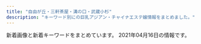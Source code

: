 ```yaml
---
title: "自由が丘・三軒茶屋・溝の口・武蔵小杉"
description: "キーワード別にの巨乳アジアン・チャイナエステ嬢情報をまとめました。"
---
```


新着画像と新着キーワードをまとめています。
2021年04月16日の情報です。

<DmmAffiliateIns />
<KeywordTable
  shops={
    [
    {
        "keywords": {},
        "url": "https://ohbay.relaxjp.com/",
        "station": "\u4e8c\u5b50\u7389\u5ddd\u99c5\u6771\u53e3",
        "img_links": [
            "https://ohbay.relaxjp.com/css/osusume02.jpg",
            "https://ohbay.relaxjp.com/css/top03.jpg",
            "https://ohbay.relaxjp.com/css/foot.jpg",
            "https://ohbay.relaxjp.com/images/call.png",
            "https://ohbay.relaxjp.com/css/osusume03.jpg",
            "https://ohbay.relaxjp.com/css/top0001.jpg",
            "https://ohbay.relaxjp.com/css/staff/staff02.jpg",
            "https://ohbay.relaxjp.com/css/staff/staff04.jpg",
            "https://ohbay.relaxjp.com/css/staff/staff01.jpg",
            "https://ohbay.relaxjp.com/css/top02.jpg",
            "https://ohbay.relaxjp.com/css/osusume001.jpg",
            "https://ohbay.relaxjp.com/css/m-head.jpg",
            "https://ohbay.relaxjp.com/css/staff/staff03.jpg"
        ],
        "name": "Oh Baby"
    },
    {
        "station": "\u4e8c\u5b50\u7389\u5ddd\u99c5\u897f\u53e3",
        "keywords": {
            "88": 1,
            "86": 1,
            "D": 5,
            "C": 1,
            "89": 1,
            "90": 3
        },
        "name": "Angel\uff5e\u30a8\u30f3\u30b8\u30a7\u30eb",
        "url": "http://koukoku.xyz/angel/",
        "img_links": [
            "http://koukoku.xyz/angel/css/staff/staff002.jpg",
            "http://koukoku.xyz/angel/css/cam01.jpg",
            "http://koukoku.xyz/angel/css/osusume013.jpg",
            "http://koukoku.xyz/angel/css/staff/staff004.jpg",
            "http://koukoku.xyz/angel/css/m-top04.jpg",
            "http://koukoku.xyz/angel/css/m-head.jpg",
            "http://koukoku.xyz/angel/css/staff/staff0006.jpg",
            "http://koukoku.xyz/angel/css/staff/staff005.jpg",
            "http://koukoku.xyz/angel/images/call.png",
            "http://koukoku.xyz/angel/css/staff/staff003.jpg",
            "http://koukoku.xyz/angel/css/staff/staff001.jpg"
        ]
    },
    {
        "url": "http://www.mikaeribijin.esturl.com/",
        "img_links": [
            "http://www.mikaeribijin.esturl.com/images/staff_line.png",
            "http://www.mikaeribijin.esturl.com/images/mobile.png",
            "http://www.mikaeribijin.esturl.com/files/001.jpg",
            "http://www.mikaeribijin.esturl.com/images/girl-z2.jpg",
            "http://www.mikaeribijin.esturl.com/images/shop/shop04.jpg",
            "http://www.mikaeribijin.esturl.com/images/shop/shop01.jpg",
            "http://www.mikaeribijin.esturl.com/images/bj3.png",
            "http://www.mikaeribijin.esturl.com/images/shop/shop02.jpg",
            "http://www.mikaeribijin.esturl.com/files/002-02.jpg",
            "http://www.mikaeribijin.esturl.com/images/girl-z1.jpg",
            "http://www.mikaeribijin.esturl.com/images/information.png",
            "http://www.mikaeribijin.esturl.com/files/002.jpg",
            "http://www.mikaeribijin.esturl.com/images/line.jpg",
            "http://www.mikaeribijin.esturl.com/images/shop/shop03.jpg",
            "http://www.mikaeribijin.esturl.com/images/top.png",
            "http://www.mikaeribijin.esturl.com/files/003.jpg",
            "http://www.mikaeribijin.esturl.com/images/top_sche.png",
            "http://www.mikaeribijin.esturl.com/files/004.jpg",
            "http://www.mikaeribijin.esturl.com/images/link_line.png",
            "http://www.mikaeribijin.esturl.com/files/004-02.jpg",
            "http://www.mikaeribijin.esturl.com/files/003-02.jpg",
            "http://www.mikaeribijin.esturl.com/files/001-02.jpg"
        ],
        "keywords": {
            "C": 1,
            "D": 3,
            "88": 2,
            "87": 2
        },
        "name": "\u898b\u8fd4\u308a\u7f8e\u4eba",
        "station": "\u90fd\u7acb\u5927\u5b66\u99c5"
    },
    {
        "img_links": [
            "http://ms-rlx.com/staff/ruri/01mb.jpg",
            "http://ms-rlx.com/pic/head.png",
            "http://ms-rlx.com/staff/sachan/01.jpg",
            "http://ms-rlx.com/img/access/road02.jpg",
            "http://ms-rlx.com/img/msgbtn.png",
            "http://ms-rlx.com/staff/ruri/01.jpg",
            "http://ms-rlx.com/img/youtube.jpg",
            "http://ms-rlx.com/img/access/road03.jpg",
            "http://ms-rlx.com/i/files/homeimg.jpg",
            "http://ms-rlx.com/staff/sachan/01mb.jpg",
            "http://ms-rlx.com/staff/ringo/01mb.jpg",
            "http://ms-rlx.com/staff/momo/01mb.jpg",
            "http://ms-rlx.com/staff/milk/01mb.jpg",
            "http://ms-rlx.com/img/att.png",
            "http://ms-rlx.com/img/ttl_concept.png",
            "http://ms-rlx.com/staff/milk/01.jpg",
            "http://ms-rlx.com/img/access/road01.jpg",
            "http://ms-rlx.com/img/ttl_mobile.png",
            "http://ms-rlx.com/img/ttl_rec.png",
            "http://ms-rlx.com/staff/momo/01.jpg",
            "http://ms-rlx.com/img/ttl_tnew.png",
            "http://ms-rlx.com/staff/ringo/01.jpg",
            "http://ms-rlx.com/img/ttl_staff.png"
        ],
        "keywords": {
            "C": 14
        },
        "url": "http://ms-rlx.com/",
        "name": "\u697d\u697d\u5c4b",
        "station": "\u81ea\u7531\u304c\u4e18\u99c5\u5357\u53e3"
    },
    {
        "name": "\u30d6\u30eb\u30fc\u30d9\u30ea\u30fc",
        "keywords": {},
        "img_links": [
            "http://b-berry.work/images/interior_t.jpg",
            "http://b-berry.work/img/yuri1.jpg",
            "http://b-berry.work/images/news.jpg",
            "http://b-berry.work/images/head.jpg",
            "http://b-berry.work/images/3.jpg",
            "http://b-berry.work/img/maya1.jpg",
            "http://b-berry.work/images/ac1.jpg",
            "http://b-berry.work/images/ac2.jpg",
            "http://b-berry.work/images/1.jpg",
            "http://b-berry.work/images/s1.png",
            "http://b-berry.work/staff/mona.jpg",
            "http://b-berry.work/staff/maya.jpg",
            "http://b-berry.work/images/int2.jpg",
            "http://b-berry.work/images/int1.jpg",
            "http://b-berry.work/images/rec2.jpg",
            "http://b-berry.work/images/sys.jpg",
            "http://b-berry.work/img/mona1.jpg",
            "http://b-berry.work/images/tg.jpg",
            "http://b-berry.work/images/staff_t.jpg",
            "http://b-berry.work/images/2.jpg",
            "http://b-berry.work/images/rec1.jpg",
            "http://b-berry.work/staff/yuri.jpg"
        ],
        "station": "\u81ea\u7531\u304c\u4e18\u99c5\u5317\u53e3",
        "url": "http://b-berry.work/"
    },
    {
        "url": "http://www.wqiowaz.site/",
        "keywords": {
            "84": 2,
            "F": 4,
            "94": 4,
            "D": 3,
            "86": 1
        },
        "station": "\u7528\u8cc0\u99c5\u6771\u53e3",
        "name": "Sweet",
        "img_links": [
            "http://www.wqiowaz.site/uploads/200914/1-20091416442NT.jpg",
            "http://www.wqiowaz.site/picture/foot01.jpg",
            "http://www.wqiowaz.site/uploads/201008/1-20100Q5550EL.jpg",
            "http://www.wqiowaz.site/uploads/200630/1-200630094K4325.jpg",
            "http://www.wqiowaz.site/picture/m-top003.jpg",
            "http://www.wqiowaz.site/picture/m-head01.jpg",
            "http://www.wqiowaz.site/picture/call.png",
            "http://www.wqiowaz.site/picture/m-top004.jpg",
            "http://www.wqiowaz.site/uploads/201008/1-20100Q55522V7.jpg",
            "http://www.wqiowaz.site/uploads/200629/1-200629103142X4.jpg",
            "http://www.wqiowaz.site/picture/cam-01.jpg",
            "http://www.wqiowaz.site/uploads/200630/1-200630094H5294.jpg",
            "http://www.wqiowaz.site/uploads/201008/1-20100Q55403531.jpg",
            "http://www.wqiowaz.site/uploads/200629/1-200629103104120.jpg",
            "http://www.wqiowaz.site/uploads/200914/1-200914164443K1.jpg",
            "http://www.wqiowaz.site/uploads/200629/1-200629103204442.jpg",
            "http://www.wqiowaz.site/uploads/201008/1-20100Q5541T55.jpg"
        ]
    },
    {
        "name": "\u8d64\u30d0\u30e9",
        "img_links": [
            "http://chishituyop.xyz/style/images/t4.jpg",
            "http://chishituyop.xyz/style/images/t2.png",
            "http://chishituyop.xyz/style/images/index-miru_03.jpg",
            "http://chishituyop.xyz/style/images/t3.png",
            "http://chishituyop.xyz/style/images/s-bian.png",
            "http://chishituyop.xyz/uploads/210413/1-210413125542J5.jpg",
            "http://chishituyop.xyz/uploads/210413/1-21041312562W23.jpg",
            "http://chishituyop.xyz/style/images/nav-sys.jpg",
            "http://chishituyop.xyz/style/images/t6.jpg",
            "http://chishituyop.xyz/uploads/210413/1-21041312560R29.jpg",
            "http://chishituyop.xyz/style/images/index-miru_18.jpg",
            "http://chishituyop.xyz/style/images/index-miru_06.jpg",
            "http://chishituyop.xyz/style/images/nav2-sta.png",
            "http://chishituyop.xyz/uploads/201229/1-201229152000Y5.jpg",
            "http://chishituyop.xyz/style/images/sys.jpg"
        ],
        "url": "http://chishituyop.xyz/",
        "keywords": {},
        "station": "\u4e8c\u5b50\u7389\u5ddd\u99c5\u897f\u53e3"
    },
    {
        "station": "\u5b66\u82b8\u5927\u5b66\u99c5\u6771\u53e3",
        "img_links": [
            "http://in-esthe.com/you/images/p-7.jpg",
            "http://in-esthe.com/you/images/p-9.jpg",
            "http://in-esthe.com/you/images/p-3.jpg",
            "http://in-esthe.com/you/images/p-0.jpg",
            "http://in-esthe.com/you/images/p-10.jpg",
            "http://in-esthe.com/you/images/p-8.jpg",
            "http://in-esthe.com/you/images/r-1.jpg",
            "http://in-esthe.com/you/images/r-2.jpg",
            "http://in-esthe.com/you/images/fla.jpg",
            "http://in-esthe.com/you/images/p-5.jpg",
            "http://cdn.dino-es.com/images/logo/468x60DinoEs.png",
            "http://in-esthe.com/you/images/botton.jpg",
            "http://in-esthe.com/you/images/p-4.jpg",
            "http://in-esthe.com/you/images/mo.png",
            "http://in-esthe.com/you/images/p-11.jpg"
        ],
        "url": "http://in-esthe.com/you/",
        "name": "\u60a0",
        "keywords": {}
    },
    {
        "keywords": {
            "D": 6,
            "84": 1,
            "86": 5,
            "C": 17,
            "E": 1,
            "87": 2
        },
        "station": "\u4e09\u8ed2\u8336\u5c4b\u99c5\u5317\u53e3",
        "url": "http://kagayaki.jpn.cm/",
        "img_links": [
            "http://kagayaki.jpn.cm/images/room1.jpg",
            "http://kagayaki.jpn.cm/images/room3.jpg",
            "http://kagayaki.jpn.cm/images/end1.jpg",
            "http://kagayaki.jpn.cm/images/room2.jpg",
            "http://kagayaki.jpn.cm/images/top.jpg",
            "http://kagayaki.jpn.cm/photos/sites/35/2016/11/1.jpg",
            "http://kagayaki.jpn.cm/images/room4.jpg",
            "http://kagayaki.jpn.cm/photos/sites/35/2020/10/2020100418535814.jpg",
            "http://kagayaki.jpn.cm/images/mobile.jpg",
            "http://kagayaki.jpn.cm/photos/sites/35/2016/08/staff32.jpg",
            "http://kagayaki.jpn.cm/photos/sites/35/2016/11/12.jpg",
            "http://kagayaki.jpn.cm/images/room5.jpg",
            "http://kagayaki.jpn.cm/images/staff_line.png",
            "http://kagayaki.jpn.cm/images/bj3.png",
            "http://kagayaki.jpn.cm/photos/sites/35/2017/11/2017110107513579.jpg",
            "http://kagayaki.jpn.cm/photos/sites/35/2016/11/11.jpg",
            "http://kagayaki.jpn.cm/images/girl-z2.jpg",
            "http://kagayaki.jpn.cm/photos/sites/35/2019/09/2019092518230998.jpg",
            "http://kagayaki.jpn.cm/images/girl-z1.jpg",
            "http://kagayaki.jpn.cm/photos/sites/35/2016/08/staff3.jpg",
            "http://kagayaki.jpn.cm/images/mobile2.jpg",
            "http://kagayaki.jpn.cm/photos/sites/35/2016/09/637893871729784570.jpg",
            "http://kagayaki.jpn.cm/images/staff0.jpg",
            "http://kagayaki.jpn.cm/images/room6.jpg"
        ],
        "name": "\u661f\u306e\u8f1d\u304d"
    },
    {
        "station": "\u81ea\u7531\u304c\u4e18\u99c5\u5317\u53e3",
        "img_links": [
            "http://www.es-flower.link/images/1.jpg",
            "http://www.es-flower.link/sp/images/staff_t.jpg",
            "http://www.es-flower.link/sp/images/1.jpg",
            "http://www.es-flower.link/images/ta.jpg",
            "http://www.es-flower.link/sp/images/rec1.jpg",
            "http://www.es-flower.link/images/head.jpg",
            "http://www.es-flower.link/images/3.jpg",
            "http://www.es-flower.link/sp/img/mizuki1.jpg",
            "http://www.es-flower.link/sp/img/yuyu1.jpg",
            "http://www.es-flower.link/sp/images/sisu_t.jpg",
            "http://www.es-flower.link/sp/img/arisa1.jpg",
            "http://www.es-flower.link/images/sm.jpg",
            "http://www.es-flower.link/images/6.jpg",
            "http://www.es-flower.link/images/sys.png",
            "http://www.es-flower.link/sp/images/tel.jpg",
            "http://www.es-flower.link/sp/menu/top.jpg",
            "http://www.es-flower.link/images/2.jpg",
            "http://www.es-flower.link/img/huyumi1.jpg",
            "http://www.es-flower.link/sp/images/sys2.jpg",
            "http://www.es-flower.link/sp/images/rec2.jpg",
            "http://www.es-flower.link/sp/img/koyuki1.jpg",
            "http://www.es-flower.link/sp/images/pc.jpg",
            "http://www.es-flower.link/sp/images/3.jpg",
            "http://www.es-flower.link/img/koyuki1.jpg",
            "http://www.es-flower.link/sp/images/head.png",
            "http://www.es-flower.link/sp/menu/interior.jpg",
            "http://www.es-flower.link/images/mobile.jpg",
            "http://www.es-flower.link/sp/images/top.jpg",
            "http://www.es-flower.link/sp/images/sys3.jpg",
            "http://www.es-flower.link/sp/images/sys1.jpg",
            "http://www.es-flower.link/images/news.jpg",
            "http://www.es-flower.link/img/yuyu1.jpg",
            "http://www.es-flower.link/sp/images/news.jpg",
            "http://www.es-flower.link/sp/menu/staff.jpg",
            "http://www.es-flower.link/img/mizuki1.jpg",
            "http://www.es-flower.link/images/int2.png",
            "http://www.es-flower.link/sp/images/footer.jpg",
            "http://www.es-flower.link/images/7.jpg",
            "http://www.es-flower.link/sp/images/6.jpg",
            "http://www.es-flower.link/sp/img/huyumi1.jpg",
            "http://www.es-flower.link/sp/images/int1.jpg",
            "http://www.es-flower.link/images/info.jpg",
            "http://www.es-flower.link/sp/img/yume1.jpg",
            "http://www.es-flower.link/img/nene1.jpg",
            "http://www.es-flower.link/sp/images/5.jpg",
            "http://www.es-flower.link/images/4.jpg",
            "http://www.es-flower.link/sp/images/ac1.jpg",
            "http://www.es-flower.link/images/staff_t.jpg",
            "http://www.es-flower.link/sp/images/int2.jpg",
            "http://www.es-flower.link/sp/images/time.jpg",
            "http://www.es-flower.link/sp/images/2.jpg",
            "http://www.es-flower.link/img/arisa1.jpg",
            "http://www.es-flower.link/images/rec1.png",
            "http://www.es-flower.link/img/yume1.jpg",
            "http://www.es-flower.link/images/int1.png",
            "http://www.es-flower.link/images/5.jpg",
            "http://www.es-flower.link/images/interior_t.jpg",
            "http://www.es-flower.link/sp/images/4.jpg",
            "http://www.es-flower.link/images/rec2.jpg",
            "http://www.es-flower.link/sp/images/newsb.png",
            "http://www.es-flower.link/sp/images/rec3.jpg",
            "http://www.es-flower.link/sp/images/sisu.jpg",
            "http://www.es-flower.link/sp/images/interior_t.jpg",
            "http://www.es-flower.link/sp/img/nene1.jpg",
            "http://www.es-flower.link/sp/images/7.jpg"
        ],
        "name": "\u6625\u306e\u604b",
        "keywords": {},
        "url": "http://www.es-flower.link/"
    },
    {
        "img_links": [
            "http://esthegt.xyz/ymd/images/button-5.png",
            "http://esthegt.xyz/ymd/images/button-3.png",
            "http://esthegt.xyz/ymd/girl/10.jpg",
            "http://esthegt.xyz/ymd/images/button-2.png",
            "http://esthegt.xyz/ymd/images/button-6.png",
            "http://esthegt.xyz/ymd/girl/8.jpg",
            "http://esthegt.xyz/ymd/images/button-1.png",
            "http://esthegt.xyz/ymd/images/call.png",
            "http://esthegt.xyz/ymd/girl/6.jpg",
            "http://esthegt.xyz/ymd/images/tt.png",
            "http://esthegt.xyz/ymd/girl/7.jpg",
            "http://esthegt.xyz/ymd/girl/9.jpg",
            "http://esthegt.xyz/ymd/images/button-4.png"
        ],
        "keywords": {},
        "name": "\u5922\u898b\u5802",
        "url": "http://esthegt.xyz/ymd/",
        "station": "\u99d2\u6ca2\u5927\u5b66\u99c5\u99d2\u6ca2\u516c\u5712\u53e3"
    },
    {
        "url": "http://aosora.work/",
        "station": "\u4e09\u8ed2\u8336\u5c4b\u99c5\u5357\u53e3",
        "keywords": {},
        "img_links": [
            "http://aosora.work/img/karen2.jpg",
            "http://aosora.work/images/6.jpg",
            "http://aosora.work/img/yu2.jpg",
            "http://aosora.work/staff/hina.jpg",
            "http://aosora.work/images/int1.png",
            "http://aosora.work/images/2.jpg",
            "http://aosora.work/images/3.jpg",
            "http://aosora.work/img/sora2.jpg",
            "http://aosora.work/img/miya1.jpg",
            "http://aosora.work/staff/momo.jpg",
            "http://aosora.work/images/s1.jpg",
            "http://aosora.work/images/s2.jpg",
            "http://aosora.work/staff/karen.jpg",
            "http://aosora.work/images/staff_t.png",
            "http://aosora.work/images/interior_t.png",
            "http://aosora.work/images/sys2.jpg",
            "http://aosora.work/staff/yu.jpg",
            "http://aosora.work/img/momo1.jpg",
            "http://aosora.work/img/sora1.jpg",
            "http://aosora.work/images/head.jpg",
            "http://aosora.work/images/mobile.png",
            "http://aosora.work/img/hina1.jpg",
            "http://aosora.work/images/sys1.jpg",
            "http://aosora.work/staff/sora.jpg",
            "http://aosora.work/images/s1.png",
            "http://aosora.work/images/5.jpg",
            "http://aosora.work/images/sys3.png",
            "http://aosora.work/img/momo2.jpg",
            "http://aosora.work/img/yu1.jpg",
            "http://aosora.work/img/hina2.jpg",
            "http://aosora.work/images/news.png",
            "http://aosora.work/staff/miya.jpg",
            "http://aosora.work/img/karen1.jpg",
            "http://aosora.work/images/4.jpg",
            "http://aosora.work/images/1.jpg",
            "http://aosora.work/images/int2.png"
        ],
        "name": "\u9752\u7a7a"
    },
    {
        "keywords": {},
        "station": "\u5927\u5ca1\u5c71\u99c5",
        "url": "http://www.miyuki.es-relax.info/",
        "name": "\u30de\u30c3\u30b5\u30fc\u30b8\u306e\u66d9",
        "img_links": [
            "http://www.miyuki.es-relax.info/images/yoyaku.png",
            "http://www.miyuki.es-relax.info/gals/yuki1.jpg",
            "http://www.miyuki.es-relax.info/images/info1.jpg",
            "http://www.miyuki.es-relax.info/images/sp03.jpg",
            "http://www.miyuki.es-relax.info/images/info4.jpg",
            "http://www.miyuki.es-relax.info/images/sp02.jpg",
            "http://www.miyuki.es-relax.info/gals/yuri1.jpg",
            "http://www.miyuki.es-relax.info/images/sp01.jpg",
            "http://www.miyuki.es-relax.info/images/info2.jpg",
            "http://www.miyuki.es-relax.info/images/info3.jpg",
            "http://www.miyuki.es-relax.info/images/kp01.jpg",
            "http://www.miyuki.es-relax.info/gals/nana1.jpg"
        ]
    },
    {
        "station": "\u4e09\u8ed2\u8336\u5c4b\u99c5\u4e16\u7530\u8c37\u901a\u308a\u53e3",
        "url": "http://www.brilliance.mesthe.com/",
        "img_links": [
            "http://www.brilliance.mesthe.com/files/003.jpg",
            "http://www.brilliance.mesthe.com/images/s1.jpg",
            "http://www.brilliance.mesthe.com/files/001.jpg",
            "http://www.brilliance.mesthe.com/files/001-03.jpg",
            "http://www.brilliance.mesthe.com/images/s2.jpg",
            "http://www.brilliance.mesthe.com/images/tel.png",
            "http://www.brilliance.mesthe.com/files/004.jpg",
            "http://www.brilliance.mesthe.com/files/002-02.jpg",
            "http://www.brilliance.mesthe.com/files/002.jpg",
            "http://www.brilliance.mesthe.com/files/001-02.jpg",
            "http://www.brilliance.mesthe.com/files/004-03.jpg",
            "http://www.brilliance.mesthe.com/images/maga.jpg",
            "http://www.brilliance.mesthe.com/images/infotiao1.jpg",
            "http://www.brilliance.mesthe.com/images/zi_massage.png",
            "http://www.brilliance.mesthe.com/images/new3.png",
            "http://www.brilliance.mesthe.com/files/005-02.jpg",
            "http://www.brilliance.mesthe.com/files/004-02.jpg",
            "http://www.brilliance.mesthe.com/files/005.jpg",
            "http://www.brilliance.mesthe.com/images/main_top.png",
            "http://www.brilliance.mesthe.com/images/pick.png",
            "http://www.brilliance.mesthe.com/images/new1.png",
            "http://www.brilliance.mesthe.com/images/xian.png",
            "http://www.brilliance.mesthe.com/images/main_bottom.png",
            "http://www.brilliance.mesthe.com/files/003-02.jpg",
            "http://www.brilliance.mesthe.com/images/service.png",
            "http://www.brilliance.mesthe.com/images/s3.jpg",
            "http://www.brilliance.mesthe.com/images/zi_staff.png",
            "http://www.brilliance.mesthe.com/images/shop/shop01.jpg",
            "http://www.brilliance.mesthe.com/files/003-03.jpg",
            "http://www.brilliance.mesthe.com/images/shop/shop03.jpg",
            "http://www.brilliance.mesthe.com/images/shop/shop04.jpg",
            "http://www.brilliance.mesthe.com/files/002-03.jpg",
            "http://www.brilliance.mesthe.com/files/005-03.jpg",
            "http://www.brilliance.mesthe.com/images/shop/shop02.jpg"
        ],
        "name": "\u30d6\u30ea\u30ea\u30a2\u30f3\u30b9",
        "keywords": {
            "C": 2,
            "85": 2,
            "D": 3,
            "87": 1,
            "86": 2
        }
    },
    {
        "name": "\u53f0\u6e7e\u30a8\u30b9\u30c6",
        "keywords": {
            "85": 8,
            "86": 8,
            "87": 16,
            "88": 8,
            "E": 8,
            "D": 40,
            "91": 8
        },
        "station": "\u4e09\u8ed2\u8336\u5c4b\u99c5\u5357\u53e3",
        "url": "http://www.esthe.esraku.com/",
        "img_links": [
            "http://www.esthe.esraku.com/files/001.jpg",
            "http://www.esthe.esraku.com/files/006.jpg",
            "http://www.esthe.esraku.com/images/s_news.png",
            "http://www.esthe.esraku.com/images/slider-img002.jpg",
            "http://www.esthe.esraku.com/files/002.jpg",
            "http://www.esthe.esraku.com/images/m6.jpg",
            "http://www.esthe.esraku.com/files/005.jpg",
            "http://www.esthe.esraku.com/images/s_message.png",
            "http://www.esthe.esraku.com/images/slider-img001.jpg",
            "http://www.esthe.esraku.com/images/m4.jpg",
            "http://www.esthe.esraku.com/files/004.jpg",
            "http://www.esthe.esraku.com/images/m1.jpg",
            "http://www.esthe.esraku.com/images/s_top_therapist.png",
            "http://www.esthe.esraku.com/images/m3.jpg",
            "http://www.esthe.esraku.com/images/m2.jpg",
            "http://www.esthe.esraku.com/images/s_pickup.png",
            "http://www.esthe.esraku.com/files/003.jpg"
        ]
    },
    {
        "img_links": [
            "http://ms-shinraku.com/img/foot.png",
            "http://ms-shinraku.com/staff/ran/01.jpg",
            "http://ms-shinraku.com/staff/yuki/01.jpg",
            "http://ms-shinraku.com/staff/ayumi/01.jpg",
            "http://ms-shinraku.com/pic/topimg1.jpg",
            "http://ms-shinraku.com/pic/topimg2.jpg",
            "http://ms-shinraku.com/staff/mari/01.jpg",
            "http://ms-shinraku.com/pic/head.jpg",
            "http://ms-shinraku.com/i/files/homeimg.jpg",
            "http://ms-shinraku.com/img/ttl_staff.png",
            "http://ms-shinraku.com/staff/kanako/01.jpg",
            "http://ms-shinraku.com/staff/momoka/01.jpg"
        ],
        "url": "http://ms-shinraku.com/",
        "name": "\u5fc3\u697d",
        "station": "\u5b66\u82b8\u5927\u5b66\u99c5\u6771\u53e3",
        "keywords": {
            "C": 2
        }
    },
    {
        "name": "\u305f\u3093\u307d\u307d",
        "img_links": [
            "http://www.annex-jp.info/i/img/yoho.jpg",
            "http://annex-jp.info/images/sayuri.jpg",
            "http://annex-jp.info/images/mari.jpg",
            "http://www.annex-jp.info/i/img/sayuri.jpg",
            "http://www.annex-jp.info/i/img/nana.jpg",
            "http://annex-jp.info/images/riri.jpg",
            "http://annex-jp.info/images/yoho.jpg",
            "http://annex-jp.info/images/mayumi.jpg",
            "http://www.annex-jp.info/i/img/mari.jpg",
            "http://www.annex-jp.info/i/img/mayumi.jpg",
            "http://annex-jp.info/images/kp-info.jpg",
            "http://annex-jp.info/images/nana.jpg",
            "http://annex-jp.info/images/info.png",
            "http://www.annex-jp.info/i/img/riri.jpg"
        ],
        "station": "\u81ea\u7531\u304c\u4e18\u99c5\u5317\u53e3",
        "url": "http://annex-jp.info/",
        "keywords": {}
    },
    {
        "keywords": {
            "88": 2,
            "85": 2,
            "86": 2,
            "D": 6,
            "87": 6,
            "C": 20
        },
        "url": "http://www.hanamizuki.esturl.com/",
        "station": "\u4e09\u8ed2\u8336\u5c4b\u99c5\u5317\u53e3B",
        "name": "\u82b1\u6c34\u6728",
        "img_links": [
            "http://www.hanamizuki.esturl.com/img/goback.jpg",
            "http://www.hanamizuki.esturl.com/files/003.jpg",
            "http://www.hanamizuki.esturl.com/img/pickup.jpg",
            "http://www.hanamizuki.esturl.com/files/002.jpg",
            "http://www.hanamizuki.esturl.com/files/006-02.jpg",
            "http://www.hanamizuki.esturl.com/files/002-02.jpg",
            "http://www.hanamizuki.esturl.com/img/tel.png",
            "http://www.hanamizuki.esturl.com/files/006.jpg",
            "http://www.hanamizuki.esturl.com/files/001-02.jpg",
            "http://www.hanamizuki.esturl.com/files/003-02.jpg",
            "http://www.hanamizuki.esturl.com/files/001.jpg",
            "http://www.hanamizuki.esturl.com/files/005-02.jpg",
            "http://www.hanamizuki.esturl.com/img/ttl_info.png",
            "http://www.hanamizuki.esturl.com/files/005.jpg",
            "http://www.hanamizuki.esturl.com/files/004-02.jpg",
            "http://www.hanamizuki.esturl.com/img/btn_blog.png",
            "http://www.hanamizuki.esturl.com/img/ttl_news.png",
            "http://www.hanamizuki.esturl.com/img/btn_side_mobile.jpg",
            "http://www.hanamizuki.esturl.com/files/004.jpg"
        ]
    },
    {
        "keywords": {
            "C": 3,
            "88": 3,
            "85": 9,
            "\u30bb\u30af\u30b7\u30fc": 1,
            "D": 18,
            "86": 12,
            "84": 6
        },
        "img_links": [
            "http://www.jojo.mensnv.com/images/coverGirlParts.png",
            "http://www.jojo.mensnv.com/files/013-03.jpg",
            "http://www.jojo.mensnv.com/files/007.jpg",
            "http://www.jojo.mensnv.com/files/007-02.jpg",
            "http://www.jojo.mensnv.com/images/slider/02.jpg",
            "http://www.jojo.mensnv.com/files/009-03.jpg",
            "http://www.jojo.mensnv.com/files/014.jpg",
            "http://www.jojo.mensnv.com/files/005-02.jpg",
            "http://www.jojo.mensnv.com/files/006.jpg",
            "http://www.jojo.mensnv.com/files/004-03.jpg",
            "http://www.jojo.mensnv.com/files/010-02.jpg",
            "http://www.jojo.mensnv.com/images/tel.png",
            "http://www.jojo.mensnv.com/files/013-02.jpg",
            "http://www.jojo.mensnv.com/files/002.jpg",
            "http://www.jojo.mensnv.com/files/007-03.jpg",
            "http://www.jojo.mensnv.com/files/001-03.jpg",
            "http://www.jojo.mensnv.com/files/001.jpg",
            "http://www.jojo.mensnv.com/files/012.jpg",
            "http://www.jojo.mensnv.com/files/010.jpg",
            "http://www.jojo.mensnv.com/files/009-02.jpg",
            "http://www.jojo.mensnv.com/files/014-03.jpg",
            "http://www.jojo.mensnv.com/images/mobile.jpg",
            "http://www.jojo.mensnv.com/files/011.jpg",
            "http://www.jojo.mensnv.com/files/002-03.jpg",
            "http://www.jojo.mensnv.com/files/001-02.jpg",
            "http://www.jojo.mensnv.com/files/011-03.jpg",
            "http://www.jojo.mensnv.com/images/backlistbtn.png",
            "http://www.jojo.mensnv.com/files/014-02.jpg",
            "http://www.jojo.mensnv.com/files/009.jpg",
            "http://www.jojo.mensnv.com/files/006-02.jpg",
            "http://www.jojo.mensnv.com/files/012-02.jpg",
            "http://www.jojo.mensnv.com/files/004.jpg",
            "http://www.jojo.mensnv.com/images/slider/03.jpg",
            "http://www.jojo.mensnv.com/files/011-02.jpg",
            "http://www.jojo.mensnv.com/files/006-03.jpg",
            "http://www.jojo.mensnv.com/files/012-03.jpg",
            "http://www.jojo.mensnv.com/images/showCover.png",
            "http://www.jojo.mensnv.com/files/003.jpg",
            "http://www.jojo.mensnv.com/files/013.jpg",
            "http://www.jojo.mensnv.com/files/005-03.jpg",
            "http://www.jojo.mensnv.com/files/003-02.jpg",
            "http://www.jojo.mensnv.com/files/003-03.jpg",
            "http://www.jojo.mensnv.com/files/010-03.jpg",
            "http://www.jojo.mensnv.com/files/005.jpg",
            "http://www.jojo.mensnv.com/images/slider/01.jpg",
            "http://www.jojo.mensnv.com/files/002-02.jpg",
            "http://www.jojo.mensnv.com/files/004-02.jpg"
        ],
        "name": "JoJo",
        "station": "\u4e09\u8ed2\u8336\u5c4b\u99c5\u5357\u53e3",
        "url": "http://www.jojo.mensnv.com/"
    },
    {
        "img_links": [
            "http://clair.work/images/recruit/nagare_02.jpg",
            "http://clair.work/images/sw_home.png",
            "http://clair.work/images/sw_tel.png",
            "http://clair.work/images/icon_ranking_05.png",
            "http://clair.work/images/no_image.jpg",
            "http://clair.work/images/icon_ranking_04.png",
            "http://clair.work/images/mainvisual_02.jpg",
            "http://clair.work/images/recruit/point_04.png",
            "http://clair.work/images/recruit/nagare_01.jpg",
            "http://clair.work/images/recruit/nagare_06.png",
            "http://clair.work/images/icon_new.png",
            "http://clair.work/images/recruit/req_03.jpg",
            "http://clair.work/images/mainvisual_01_s.jpg",
            "http://clair.work/staff/kasumi1.jpg",
            "http://clair.work/images/icon_ranking_03.png",
            "http://clair.work/images/recruit/point_07.png",
            "http://clair.work/staff/ayaka1.jpg",
            "http://clair.work/images/recruit/point_06.png",
            "http://clair.work/staff/humi2.jpg",
            "http://clair.work/images/icon_ranking_01.png",
            "http://clair.work/images/mainvisual_01.jpg",
            "http://clair.work/staff/mayu1.jpg",
            "http://clair.work/images/mainvisual_02_s.jpg",
            "http://clair.work/images/recruit/sp_mainvisual.jpg",
            "http://clair.work/images/trigger.jpg",
            "http://clair.work/images/head_interior.jpg",
            "http://clair.work/images/recruit/point_09.png",
            "http://clair.work/staff/yua1.jpg",
            "http://clair.work/images/head_therapist.jpg",
            "http://clair.work/images/recruit/nagare_03.jpg",
            "http://clair.work/images/recruit/nagare_07.png",
            "http://clair.work/images/recruit/message_03.png",
            "http://clair.work/images/recruit/point_08.png",
            "http://clair.work/images/icon_ranking_02.png",
            "http://clair.work/images/recruit/point_03.png",
            "http://clair.work/images/recruit/nagare_05.png",
            "http://clair.work/staff/humi1.jpg",
            "http://clair.work/images/recruit/point_05.png"
        ],
        "keywords": {
            "C": 4,
            "D": 4,
            "E": 2
        },
        "url": "http://clair.work/",
        "name": "Clair \uff5e\u30af\u30ec\u30fc\u30eb\uff5e",
        "station": "\u5b66\u82b8\u5927\u5b66\u99c5\u897f\u53e3"
    },
    {
        "url": "https://haruya.xyz.mn/",
        "keywords": {},
        "name": "\u6625\u5c4b",
        "img_links": [],
        "station": "\u4e8c\u5b50\u7389\u5ddd\u99c5\u897f\u53e3"
    }
]
}
/>
<DmmAffiliateScript />
